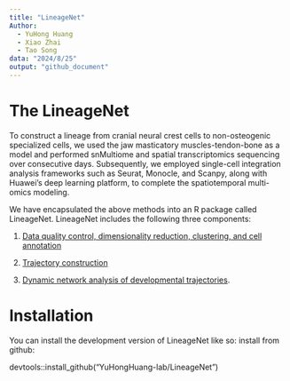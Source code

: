 ```yaml
---
title: "LineageNet"
Author:
  - YuHong Huang
  - Xiao Zhai
  - Tao Song
data: "2024/8/25"
output: "github_document"
---
```


# The LineageNet

To construct a lineage from cranial neural crest cells to non-osteogenic specialized cells, we used the jaw masticatory muscles-tendon-bone as a model and performed snMultiome and spatial transcriptomics sequencing over consecutive days. Subsequently, we employed single-cell integration analysis frameworks such as Seurat, Monocle, and Scanpy, along with Huawei's deep learning platform, to complete the spatiotemporal multi-omics modeling.

We have encapsulated the above methods into an R package called LineageNet. LineageNet includes the following three components:

1.  [Data quality control, dimensionality reduction, clustering, and cell annotation](./vignettes/Data-preprocessing-and-cell-annotation.Rmd)

2.  [Trajectory construction](./vignettes/Trajectory-construction.Rmd)

3.  [Dynamic network analysis of developmental trajectories](./vignettes/Dynamic-network.Rmd).

# Installation

You can install the development version of LineageNet like so: install from github:

devtools::install_github("YuHongHuang-lab/LineageNet") 


